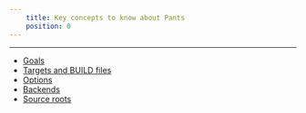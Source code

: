 ```yaml
---
    title: Key concepts to know about Pants
    position: 0
---
```


---

- [Goals](./goals.mdx)
- [Targets and BUILD files](./targets-and-build-files.mdx)
- [Options](./options.mdx)
- [Backends](./backends.mdx)
- [Source roots](./source-roots.mdx)


